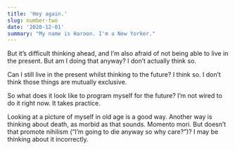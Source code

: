 ```yaml
---
title: 'Hey again.'
slug: number-two
date: '2020-12-01'
summary: "My name is Haroon. I'm a New Yorker."
---
```


But it’s difficult thinking ahead, and I’m also afraid of not being able to live in the present. But am I doing that
anyway? I don’t actually think so.

Can I still live in the present whilst thinking to the future? I think so. I don’t think those things are mutually
exclusive.

So what does it look like to program myself for the future? I’m not wired to do it right now. It takes practice.

Looking at a picture of myself in old age is a good way. Another way is thinking about death, as morbid as that sounds.
Momento mori. But doesn’t that promote nihilism (“I’m going to die anyway so why care?”)? I may be thinking about it
incorrectly.
